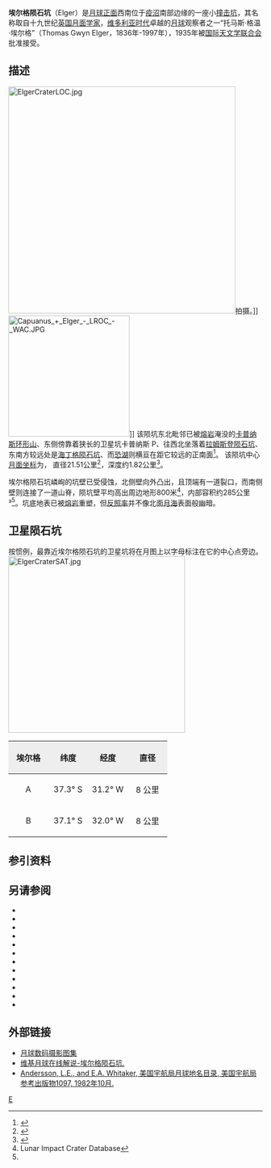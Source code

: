 {{lunar crater data|
 image=Elger crater 4131 h3.jpg|
 caption=[[月球轨道器4号|月球轨道器4号]]拍摄的图像|
 latitude=35.40|
 N_or_S=S|
 longitude=29.81|
 E_or_W=W|
 diameter=21.51公里|
 depth=1.82公里|
 colong=30|
 eponym=托马斯·格温·埃尔格}}
'''埃尔格陨石坑'''（Elger）是[[月球正面|月球正面]]西南位于[[疫沼|疫沼]]南部边缘的一座小[[撞击坑|撞击坑]]，其名称取自十九世纪[[英国|英国]][[月面学|月面学家]]，[[维多利亚时代|维多利亚时代]]卓越的[[月球|月球]]观察者之一“托马斯·格温·埃尔格”（Thomas Gwyn Elger，1836年-1997年），1935年被[[国际天文学联合会|国际天文学联合会]]批准接受。

==描述==
[[Image:ElgerCraterLOC.jpg|450px]]拍摄。]]
[[Image:Capuanus_+_Elger_-_LROC_-_WAC.JPG|240px]]]]
该陨坑东北毗邻已被[[熔岩|熔岩]]淹没的[[卡普纳斯环形山|卡普纳斯环形山]]、东侧傍靠着狭长的卫星坑卡普纳斯 P、往西北坐落着[[冉士登_(坑)|拉姆斯登陨石坑]]、东南方较远处是[[海丁格陨石坑|海丁格陨石坑]]、而[[恐湖|恐湖]]则横亘在距它较远的正南面<ref>{{Cite web |url=http://planetarynames.wr.usgs.gov/images/Lunar/lac_111_wac.pdf |title=Crater Elger on LAC-111 map. |accessdate=2016-10-02 |archive-date=2020-10-01 |archive-url=https://web.archive.org/web/20201001075538/https://planetarynames.wr.usgs.gov/images/Lunar/lac_111_wac.pdf |dead-url=no }}</ref>。
该陨坑中心[[月面坐标|月面坐标]]为{{Coord|35.40|S|29.81|W|globe:Moon|nogoogle=1|noosm=1}}，
直径21.51公里<ref name="IAU">{{Cite web |url=http://planetarynames.wr.usgs.gov/Feature/1763 |title=Directory of the International Astronomical Union |accessdate=2016-10-02 |archive-date=2019-02-12 |archive-url=https://web.archive.org/web/20190212130917/https://planetarynames.wr.usgs.gov/Feature/1763 |dead-url=no }}</ref>，深度约1.82公里<ref>{{Cite web |url=http://fisherka.csolutionshosting.net/astronote/plan/craterdepth/html/CraterDepthFeatureNameWestfall.html |title=John E. Westfall's Atlas of the Lunar Terminator, Cambridge Univ. Press (2000) |accessdate=2016-10-02 |archive-date=2014-12-18 |archive-url=https://archive.today/20141218234310/http://fisherka.csolutionshosting.net/astronote/plan/craterdepth/html/CraterDepthFeatureNameWestfall.html |dead-url=yes }}</ref>。

埃尔格陨石坑嶙峋的坑壁已受侵蚀，北侧壁向外凸出，且顶端有一道裂口，而南侧壁则连接了一道山脊，陨坑壁平均高出周边地形800米<ref name=LICD>Lunar Impact Crater Database</ref>，内部容积约285公里³<ref name="LICD"/>。坑底地表已被[[熔岩|熔岩]]重塑，但[[反照率|反照率]]并不像北面[[月海|月海]]表面般幽暗。

==卫星陨石坑==
按惯例，最靠近埃尔格陨石坑的卫星坑将在月图上以字母标注在它的中心点旁边。
[[Image:ElgerCraterSAT.jpg|350px]]

{| class="wikitable"
!width="25%" style="background:#eeeeee;" |埃尔格 
!width="25%" style="background:#eeeeee;" |纬度
!width="25%" style="background:#eeeeee;" |经度
!width="25%" style="background:#eeeeee;" |直径
|-
|align="center"|A
|align="center"|37.3° S
|align="center"|31.2° W
|align="center"|8 公里
|-
|align="center"|B
|align="center"|37.1° S
|align="center"|32.0° W
|align="center"|8 公里
|}{{clear}}
==参引资料==
{{Reflist}}

==另请参阅==
{{refbegin}}
* {{cite book
  | last1 = Andersson
  | first1 = L. E.
  | last2 = Whitaker
  | first2 = E. A.
  | authorlink2 = Ewen Whitaker
  | date = 1982
  | title = [[NASA|NASA]] Catalogue of Lunar Nomenclature
  | publisher = NASA RP-1097
  | ref = harv
  }}
* {{cite web
  | last = Blue
  | first = Jennifer
  | date = July 25, 2007
  | title = Gazetteer of Planetary Nomenclature
  | publisher = [[United_States_Geological_Survey|USGS]]
  | url = http://planetarynames.wr.usgs.gov/
  | accessdate = 2007-08-05
  | ref = harv
  | archive-date = 2012-04-08
  | archive-url = https://www.webcitation.org/66mXDr4G9?url=http://planetarynames.wr.usgs.gov/
  | dead-url = no
  }}
* {{cite book
  | last1 = Bussey
  | first1 = B.
  | authorlink1 = Ben Bussey
  | last2 = Spudis
  | first2 = P.
  | authorlink2 = Paul Spudis
  | date = 2004
  | title = The Clementine Atlas of the Moon
  | publisher = Cambridge University Press
  | location = New York
  | isbn = 978-0-521-81528-4
  | ref = harv
  }}
* {{cite book
  | last1 = Cocks
  | first1 = Elijah E.
  | last2 = Cocks
  | first2 = Josiah C.
  | date = 1995
  | title = Who's Who on the Moon: A Biographical Dictionary of Lunar Nomenclature
  | url = https://archive.org/details/isbn_9780936389271
  | publisher = Tudor Publishers
  | isbn = 978-0-936389-27-1
  | ref = harv
  }}
* {{cite web
  | last = McDowell
  | first = Jonathan
  | date = July 15, 2007
  | url = http://host.planet4589.org/astro/lunar/
  | title = Lunar Nomenclature
  | publisher = Jonathan's Space Report
  | accessdate = 2007-10-24
  | ref = harv
  | archive-date = 2012-05-26
  | archive-url = https://www.webcitation.org/67wcYNfK3?url=http://host.planet4589.org/astro/lunar/
  | dead-url = no
  }}
* {{cite journal| last1 = Menzel| first1 = D. H.| last2 = Minnaert| first2 = M.| last3 = Levin| first3 = B.| last4 = Dollfus| first4 = A.| last5 = Bell| first5 = B.| title = Report on Lunar Nomenclature by the Working Group of Commission 17 of the IAU| doi = 10.1007/BF00171763| journal = Space Science Reviews| volume = 12| issue = 2| pages = 136–186| date = 1971| bibcode = 1971SSRv...12..136M| ref = harv}}
* {{cite book
  | first = Patrick
  | last = Moore
  | authorlink = Patrick Moore
  | date = 2001
  | title = On the Moon
  | url = https://archive.org/details/patrickmooreonmo00patr
  | publisher = Sterling Publishing Co.
  | isbn = 978-0-304-35469-6
  | ref = harv
  }}
* {{cite book
  | first = Fred W.
  | last = Price
  | date = 1988
  | title = The Moon Observer's Handbook
  | publisher = Cambridge University Press
  | isbn = 978-0-521-33500-3
  | ref = harv
  }}
* {{cite book
  | last = Rükl
  | first = Antonín
  | authorlink = Antonín Rükl
  | date = 1990
  | title = Atlas of the Moon
  | publisher = Kalmbach Books
  | isbn = 978-0-913135-17-4
  | ref = harv
  }}
* {{cite book
  | last = Webb
  | first = Rev. T. W.
  | authorlink = Thomas William Webb
  | date = 1962
  | title = Celestial Objects for Common Telescopes
  | url = https://archive.org/details/celestialobjects00webb
  | edition = 6th revised
  | publisher = Dover
  | isbn = 978-0-486-20917-3
  | ref = harv
  }}
* {{cite book
  | first = Ewen A.
  | last = Whitaker
  | authorlink = Ewen Whitaker
  | date = 1999
  | title = Mapping and Naming the Moon
  | publisher = Cambridge University Press
  | isbn = 978-0-521-62248-6
  | ref = harv
  }}
* {{cite book
  | first = Peter T.
  | last = Wlasuk
  | date = 2000
  | title = Observing the Moon
  | publisher = Springer
  | isbn = 978-1-85233-193-1
  | ref = harv
 }}
{{refend}}

==外部链接==
*[http://www.lpi.usra.edu/resources/lunar_orbiter/bin/srch_nam.shtml?Elger%7C0 月球数码摄影图集] {{Wayback|url=http://www.lpi.usra.edu/resources/lunar_orbiter/bin/srch_nam.shtml?Elger%7C0 |date=20201127013818 }} 
*[http://the-moon.wikispaces.com/Elger 维基月球在线解说-埃尔格陨石坑.] {{Wayback|url=http://the-moon.wikispaces.com/Elger |date=20130509051827 }}
*[http://planet4589.org/astro/lunar/RP-1097.pdf Andersson, L.E., and E.A. Whitaker, 美国宇航局月球地名目录, 美国宇航局参考出版物1097, 1982年10月.]{{Wayback|url=http://planet4589.org/astro/lunar/RP-1097.pdf |date=20141006125838 }}

[[Category:月球环形山|E]]
{{月球環形山 (C-F)}}